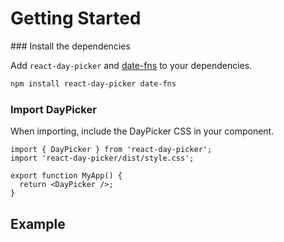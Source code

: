 # Getting Started

 
<Steps>
### Install the dependencies

Add `react-day-picker` and [date-fns](https://date-fns.org) to your dependencies.

```sh npm2yarn
npm install react-day-picker date-fns
```

### Import DayPicker

When importing, include the DayPicker CSS in your component.

```tsx
import { DayPicker } from 'react-day-picker';
import 'react-day-picker/dist/style.css';

export function MyApp() {
  return <DayPicker />;
}
```

</Steps>

## Example


<Example />
